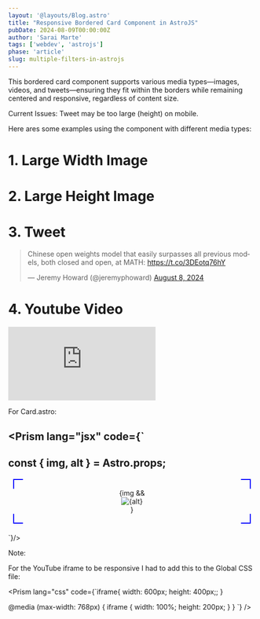 ```yaml
---
layout: '@layouts/Blog.astro'
title: "Responsive Bordered Card Component in AstroJS"
pubDate: 2024-08-09T00:00:00Z
author: 'Sarai Marte'
tags: ['webdev', 'astrojs']
phase: 'article'
slug: multiple-filters-in-astrojs
---
```




This bordered card component supports various media types—images, videos, and tweets—ensuring they fit within the borders while remaining centered and responsive, regardless of content size.

Current Issues: Tweet may be too large (height) on mobile.

Here ares some examples using the component with different media types: 

# 1. Large Width Image

<Card img = {img} alt = "When to do dx or dy in Disk Method?"></Card>

# 2. Large Height Image

<Card img = {img2} alt = "Telescoping Series Solution"></Card>

# 3. Tweet

<Card >

<blockquote class="twitter-tweet"><p lang="en" dir="ltr">Chinese open weights model that easily surpasses all previous models, both closed and open, at MATH: <a href="https://t.co/3DEotq76hY">https://t.co/3DEotq76hY</a></p>&mdash; Jeremy Howard (@jeremyphoward) <a href="https://twitter.com/jeremyphoward/status/1821557546102174194?ref_src=twsrc%5Etfw">August 8, 2024</a></blockquote> <script async src="https://platform.twitter.com/widgets.js" charset="utf-8"></script>

</Card>

# 4. Youtube Video

<Card >

<iframe src="https://www.youtube.com/embed/tuT9Mp-Cnck?si=e8yspLZ8Tvo__8ty" title="YouTube video player" frameborder="0" allow="accelerometer; autoplay; clipboard-write; encrypted-media; gyroscope; picture-in-picture; web-share" referrerpolicy="strict-origin-when-cross-origin" allowfullscreen></iframe>

</Card>

<DropDown title = "Full Code">

For Card.astro: 

<Prism lang="jsx" code={`
---
const { img, alt } = Astro.props;
---
<div class="card">
  <div class="content">
    {img && <img src={img.src} alt={alt} />} <!-- Optional img and alt -->
    <slot></slot>
  </div>
</div>

<style>

  /*bordered part of the component (conic stuff) by Temani Afif https://stackoverflow.com/a/61913549*/
  .card {
    margin: 20px 10px; /*10px margin left and right so that it fits the width of the content*/
    --b: 2px;   /* thickness of the border */
    --c: blue;   /* color of the border */
    --w: 20px;  /* width of border */
    
    display: inline-block;
    max-width: 100%;
    padding: var(--w);
    position: relative;
    box-sizing: border-box;
    display: flex;
    justify-content: center;
    align-items: center;
  }

  .card::before {
    content: "";
    position: absolute;
    inset: 0;
    background:
      conic-gradient(from 90deg  at top    var(--b) left  var(--b),#0000 90deg,var(--c) 0) 0    0    / var(--w) var(--w) border-box no-repeat,
      conic-gradient(from 180deg at top    var(--b) right var(--b),#0000 90deg,var(--c) 0) 100% 0    / var(--w) var(--w) border-box no-repeat,
      conic-gradient(from 0deg   at bottom var(--b) left  var(--b),#0000 90deg,var(--c) 0) 0    100% / var(--w) var(--w) border-box no-repeat,
      conic-gradient(from -90deg at bottom var(--b) right var(--b),#0000 90deg,var(--c) 0) 100% 100% / var(--w) var(--w) border-box no-repeat;
    }

  .content {
    max-width: 100%;
    display: flex;
    flex-direction: column;
    justify-content: center;
    align-items: center;
    overflow: hidden;
    z-index:1; /* so that tweets are clickable*/
  }

  img {
    display: block;
    max-width: 100%;
    max-height: 500px;
    width: auto;
    height: auto;
    object-fit: contain;
  }

  :global(.twitter-tweet) {
    max-width: 100% !important;
    width: 100% !important;
    
  }

  @media (max-width: 768px) {
    .card {
        width: 100%;
        padding: 10px;
    }

    :global(.twitter-tweet) {
        max-width: auto  !important;
        height:auto  !important;
    }
    
  }
</style>

`}/>

Note:

For the YouTube iframe to be responsive I had to add this to the Global CSS file:

<Prism lang="css" code={`iframe{
    width: 600px;
    height: 400px;;
}
  
@media (max-width: 768px) {
    iframe {
        width: 100%;
        height: 200px;
    }
}
`} />



</DropDown>

